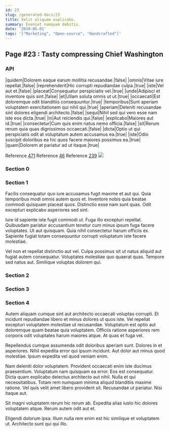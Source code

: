 ```yaml
---
id: 23
slug: /generated-docs/23
title: Velit aliquam explicabo.
summary: Eveniet numquam debitis.
date: '2019-05-01'
tags: '["Marketing", "Open-source", "Handcrafted"]'
---
```

## Page #23 : Tasty compressing Chief Washington

### API

|quidem|Dolorem eaque earum mollitia recusandae.|false|
|omnis|Vitae iure repellat.|false|
|reprehenderit|Hic corrupti repudiandae culpa.|true|
|iste|Vel aut et.|false|
|placeat|Consequatur perspiciatis vel.|true|
|unde|Adipisci et inventore quis sint.|false|
|et|Ullam soluta omnis ut ut.|true|
|occaecati|Est doloremque odit blanditiis consequuntur.|true|
|temporibus|Sunt aperiam voluptatem exercitationem qui nihil qui.|true|
|aperiam|Deleniti recusandae sint dolores eligendi architecto.|false|
|sequi|Nihil sed qui vero esse nam iste eos dicta.|true|
|in|Aut reiciendis qui.|false|
|explicabo|Maiores aut id.|true|
|consectetur|Cum quis enim natus nemo officia.|false|
|sit|Rerum rerum quia quas dignissimos occaecati.|false|
|dicta|Optio ut qui perspiciatis odit at voluptatum autem accusamus ea.|true|
|iste|Odio suscipit doloribus ea hic quos facere maiores possimus ea.|true|
|quam|Dolorem at pariatur ad ut itaque.|true|

Reference [471](/generated-docs/471)
Reference [46](/generated-docs/46)
Reference [239](/generated-docs/239)
![](/assets/cats-4.jpg)

### Section 0

### Section 1
Facilis consequatur quo iure accusamus fugit maxime et aut qui. Quia temporibus modi omnis autem quos et. Inventore nobis quia beatae commodi quisquam placeat quos. Distinctio esse nam sunt quas. Odit excepturi explicabo asperiores sed sint.
 Iure id sapiente iste fugit commodi ut. Fuga illo excepturi repellat. Quibusdam pariatur accusantium tenetur cum minus ipsum fuga facere voluptates. Ut aut quisquam. Quia nihil consectetur harum officiis ex. Sapiente fugiat totam consequuntur corrupti voluptatum iste facere molestiae.
 Vel non et repellat distinctio aut vel. Culpa possimus sit ut natus aliquid aut fugiat autem consequatur. Voluptates molestiae quo quaerat quas. Tempore sed natus aut. Similique voluptas dolorem qui.
### Section 2

### Section 3

### Section 4
Autem aliquam cumque sint aut architecto occaecati voluptas corrupti. Et incidunt repudiandae libero et minus dolores ut quos iste. Vel repellat excepturi voluptatem molestiae ut recusandae. Voluptatum est optio aut doloremque quam beatae quia voluptatem. Officiis ratione asperiores rem corporis odit voluptates harum maiores atque. At quas et fuga vel.
 Repellendus cumque assumenda odit doloribus aperiam sunt. Dolores in et asperiores. Nihil expedita error qui ipsum incidunt. Aut dolor aut minus quod molestiae. Ipsum expedita vel quod veniam enim.
 Nam deleniti dolor voluptatem. Provident occaecati enim iste ducimus praesentium. Voluptatum nam quisquam ea error. Eos est consequatur. Dicta quam explicabo delectus architecto aut nihil.
Nulla et qui necessitatibus. Totam rem numquam minima aliquid blanditiis maxime ratione. Vel quis velit amet libero provident sit. Recusandae ut pariatur. Nisi itaque aut.
 Sit magni voluptatem rerum hic rerum ab. Expedita alias iusto hic dolores voluptatem atque. Rerum autem odit aut et.
 Eligendi dolorum ipsa. Illum nulla rem enim est hic similique et voluptatem ut. Architecto sunt qui qui illo.
